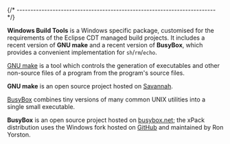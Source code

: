 
{/* ------------------------------------------------------------------------ */}

**Windows Build Tools** is a Windows specific package, customised for the requirements of the Eclipse CDT managed build projects. It includes a recent version of **GNU make** and a recent version of **BusyBox**, which provides a convenient implementation for `sh`/`rm`/`echo`.

[GNU make](https://www.gnu.org/software/make/) is a tool which controls the generation of executables and other non-source files of a program from the program's source files.

**GNU make** is an open source project hosted on
[Savannah](https://savannah.gnu.org/projects/make).

[BusyBox](https://www.gnu.org/software/make/) combines tiny versions of many common UNIX utilities into a single small executable.

**BusyBox** is an open source project hosted on
[busybox.net](https://git.busybox.net/busybox/); the xPack distribution uses
the Windows fork hosted on [GitHub](https://github.com/rmyorston/busybox-w32)
and maintained by Ron Yorston.
